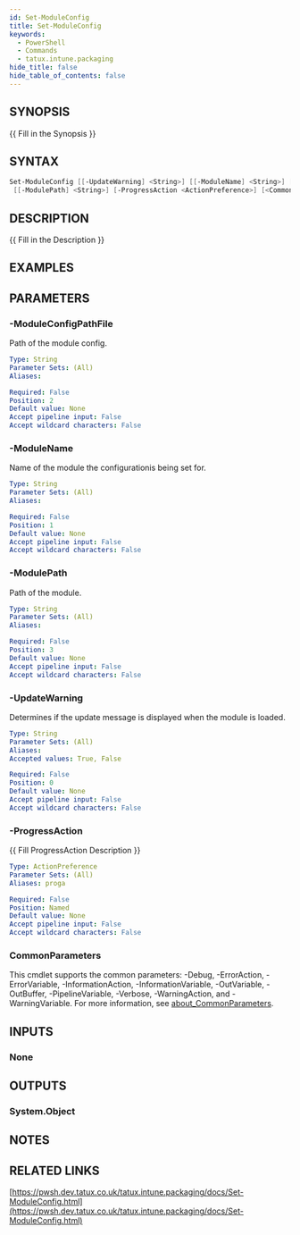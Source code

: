 ```yaml
---
id: Set-ModuleConfig
title: Set-ModuleConfig
keywords:
  - PowerShell
  - Commands
  - tatux.intune.packaging
hide_title: false
hide_table_of_contents: false
---
```


## SYNOPSIS

\{\{ Fill in the Synopsis \}\}

## SYNTAX

```powershell
Set-ModuleConfig [[-UpdateWarning] <String>] [[-ModuleName] <String>] [[-ModuleConfigPathFile] <String>]
 [[-ModulePath] <String>] [-ProgressAction <ActionPreference>] [<CommonParameters>]
```

## DESCRIPTION

\{\{ Fill in the Description \}\}

## EXAMPLES

## PARAMETERS

### -ModuleConfigPathFile

Path of the module config.

```yaml
Type: String
Parameter Sets: (All)
Aliases:

Required: False
Position: 2
Default value: None
Accept pipeline input: False
Accept wildcard characters: False
```

### -ModuleName

Name of the module the configurationis being set for.

```yaml
Type: String
Parameter Sets: (All)
Aliases:

Required: False
Position: 1
Default value: None
Accept pipeline input: False
Accept wildcard characters: False
```

### -ModulePath

Path of the module.

```yaml
Type: String
Parameter Sets: (All)
Aliases:

Required: False
Position: 3
Default value: None
Accept pipeline input: False
Accept wildcard characters: False
```

### -UpdateWarning

Determines if the update message is displayed when the module is loaded.

```yaml
Type: String
Parameter Sets: (All)
Aliases:
Accepted values: True, False

Required: False
Position: 0
Default value: None
Accept pipeline input: False
Accept wildcard characters: False
```

### -ProgressAction

\{\{ Fill ProgressAction Description \}\}

```yaml
Type: ActionPreference
Parameter Sets: (All)
Aliases: proga

Required: False
Position: Named
Default value: None
Accept pipeline input: False
Accept wildcard characters: False
```

### CommonParameters

This cmdlet supports the common parameters: -Debug, -ErrorAction, -ErrorVariable, -InformationAction, -InformationVariable, -OutVariable, -OutBuffer, -PipelineVariable, -Verbose, -WarningAction, and -WarningVariable. For more information, see [about_CommonParameters](http://go.microsoft.com/fwlink/?LinkID=113216).

## INPUTS

### None

## OUTPUTS

### System.Object

## NOTES

## RELATED LINKS

[https://pwsh.dev.tatux.co.uk/tatux.intune.packaging/docs/Set-ModuleConfig.html](https://pwsh.dev.tatux.co.uk/tatux.intune.packaging/docs/Set-ModuleConfig.html)
